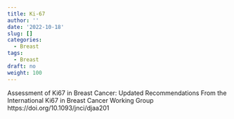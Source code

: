 ```yaml
---
title: Ki-67
author: ''
date: '2022-10-18'
slug: []
categories:
  - Breast
tags:
  - Breast
draft: no
weight: 100
---
```


Assessment of Ki67 in Breast Cancer: Updated Recommendations From the International Ki67 in Breast Cancer Working Group  
https://doi.org/10.1093/jnci/djaa201
